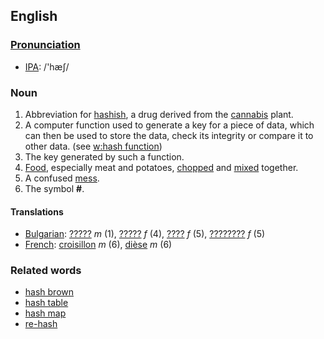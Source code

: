==English==

===[[Pronunciation]]===
*[[w:IPA|IPA]]: /'hæʃ/

===Noun===
# Abbreviation for [[hashish]], a drug derived from the [[cannabis]] plant.
# A computer function used to generate a key for a piece of data, which can then be used to store the data, check its integrity or compare it to other data. (see [[w:hash function]])
# The key generated by such a function.
# [[Food]], especially meat and potatoes, [[chop]]ped and [[mix]]ed together.
# A confused [[mess]].
# The symbol '''#'''.

====Translations====
*[[Bulgarian]]: [[?????]] ''m'' (1), [[?????]] ''f'' (4), [[????]] ''f'' (5), [[????????]] ''f'' (5)
*[[French]]: [[croisillon]] ''m'' (6), [[dièse]] ''m'' (6)

===Related words===

*[[hash brown]]
*[[hash table]]
*[[hash map]]
*[[re-hash]]